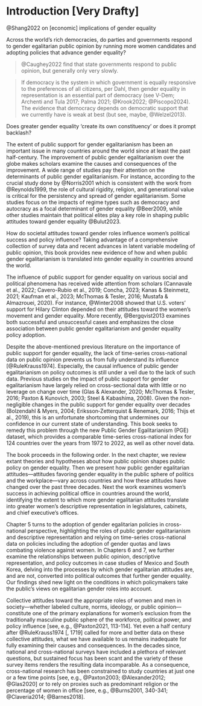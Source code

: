 # Introduction [Very Drafty]

<!-- Combining recognition that gender equality is democracy (e.g., Krook2022 in APSA-CP; @Piscopo2024 (which also cites Archenti and Tula 2017; Palma 2021)) with debates on how public opinion affects democracy (Claassen and DCPO) yields the understanding that public gender egalitarianism is democratic support (see, maybe, Welzel2013) -->

<!-- separate spheres ideology -->

@Shang2022 on [economic] implications of gender equality

Across the world's rich democracies, do parties and governments respond to gender egalitarian public opinion by running more women candidates and adopting policies that advance gender equality?

> @Caughey2022 find that state governments respond to public opinion, but generally only very slowly.

> If democracy is the system in which government is equally responsive to the preferences of all citizens, per Dahl, then gender equality in representation is an essential part of democracy (see V-Dem; Archenti and Tula 2017; Palma 2021; @Krook2022; @Piscopo2024).  The evidence that democracy depends on democratic support that we currently have is weak at best (but see, maybe, @Welzel2013).   

Does greater gender equality 'create its own constituency' or does it prompt backlash?

The extent of public support for gender egalitarianism has been an important issue in many countries around the world since at least the past half-century.
The improvement of public gender egalitarianism over the globe makes scholars examine the causes and consequences of the improvement.
A wide range of studies pay their attention on the determinants of public gender egalitarianism.
For instance, according to the crucial study done by @Norris2001 which is consistent with the work from @Reynolds1999, the role of cultural rigidity, religion, and generational value is critical for the persistency and spread of gender egalitarianism.
Some studies focus on the impacts of regime types such as democracy and autocracy as a focal determinant of gender equality @Beer2009, while other studies maintain that political elites play a key role in shaping public attitudes toward gender equality @Bulut2023.

How do societal attitudes toward gender roles influence women's political success and policy influence?
Taking advantage of a comprehensive collection of survey data and recent advances in latent variable modeling of public opinion, this book provides new evidence of how and when public gender egalitarianism is translated into gender equality in countries around the world.

The influence of public support for gender equality on various social and political phenomena has received wide attention from scholars (Cannavale et al., 2022; Cavero-Rubio et al., 2019; Concha, 2023; Kanas & Steinmetz, 2021; Kaufman et al., 2023; McThomas & Tesler, 2016; Mustafa & Almazrouei, 2020).
For instance, @Winter2008 showed that U.S. voters' support for Hilary Clinton depended on their attitudes toward the women's movement and gender equality.
More recently, @Bergqvist2013 examines both successful and unsuccessful cases and emphasizes the close association between public gender egalitarianism and gender equality policy adoption.

Despite the above-mentioned previous literature on the importance of public support for gender equality, the lack of time-series cross-national data on public opinion prevents us from fully understand its influence [@RuleKrauss1974].
Especially, the causal influence of public gender egalitarianism on policy outcomes is still under a veil due to the lack of such data.
Previous studies on the impact of public support for gender egalitarianism have largely relied on cross-sectional data with little or no leverage on change over time (Glas & Alexander, 2020; McThomas & Tesler, 2016; Paxton & Kunovich, 2003; Steel & Kabashima, 2008). 
Given the non-negligible changes in the public support for gender equality over decades (Bolzendahl & Myers, 2004; Eriksson‐Zetterquist & Renemark, 2016; Thijs et al., 2019), this is an unfortunate shortcoming that undermines our confidence in our current state of understanding.
This book seeks to remedy this problem through the new Public Gender Egalitarianism (PGE) dataset, which provides a comparable time-series cross-national index for 124 countries over the years from 1972 to 2022, as well as other novel data.


The book proceeds in the following order.
In the next chapter, we review extant theories and hypotheses about how public opinion shapes public policy on gender equality.
Then we present how public gender egalitarian attitudes---attitudes favoring gender equality in the public sphere of politics and the workplace---vary across countries and how these attitudes have changed over the past three decades.
Next the work examines women's success in achieving political office in countries around the world, identifying the extent to which more gender egalitarian attitudes translate into greater women's descriptive representation in legislatures, cabinets, and chief executive's offices.

Chapter 5 turns to the adoption of gender egalitarian policies in cross-national perspective, highlighting the roles of public gender egalitarianism and descriptive representation and relying on time-series cross-national data on policies including the adoption of gender quotas and laws combating violence against women.
In Chapters 6 and 7, we further examine the relationships between public opinion, descriptive representation, and policy outcomes in case studies of Mexico and South Korea, delving into the processes by which gender egalitarian attitudes are, and are not, converted into political outcomes that further gender equality.
Our findings shed new light on the conditions in which policymakers take the public's views on egalitarian gender roles into account.

Collective attitudes toward the appropriate roles of women and men in society---whether labeled culture, norms, ideology, or public opinion---constitute one of the primary explanations for women's exclusion from the traditionally masculine public sphere of the workforce, political power, and policy influence [see, e.g., @Paxton2021, 113-114].
Yet even a half century after @RuleKrauss1974 [, 1719] called for more and better data on these collective attitudes, what we have available to us remains inadequate for fully examining their causes and consequences.
In the decades since, national and cross-national surveys have included a plethora of relevant questions, but sustained focus has been scant and the variety of these survey items renders the resulting data incomparable.
As a consequence, cross-national research has been constrained to study countries at just one or a few time points [see, e.g., @Paxton2003; @Alexander2012; @Glas2020] or to rely on proxies such as predominant religion or the percentage of women in office [see, e.g., @Burns2001, 340-341; @Claveria2014; @Barnes2018].
